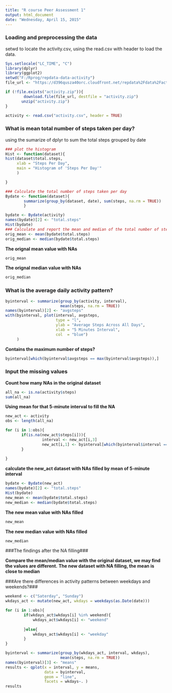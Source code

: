 ```yaml
---
title: "R course Peer Assessment 1"
output: html_document
date: "Wednesday, April 15, 2015"
---
```


### Loading and preprocessing the data ###

setwd to locate the activity.csv, using the read.csv with header to load the data.

```r
Sys.setlocale("LC_TIME", "C")
library(dplyr)
library(ggplot2)
setwd("F:/Rprog/repdata-data-activity")
file_url <- "https://d396qusza40orc.cloudfront.net/repdata%2Fdata%2Factivity.zip"

if (!file.exists("activity.zip")){
        download.file(file_url, destfile = "activity.zip")
       unzip("activity.zip")
}

activity <- read.csv("activity.csv", header = TRUE)
```

### What is mean total number of steps taken per day? ###

using the sumarize of dplyr to sum the total steps grouped by date

```r
### plot the histogram
Hist <- function(dataset){      
hist(dataset$total.steps,
     xlab = "Steps Per Day",
     main = "Histogram of 'Steps Per Day'"
     )

}

### Calculate the total number of steps taken per day
Bydate <- function(dataset){
        summarize(group_by(dataset, date), sum(steps, na.rm = TRUE))
        }

bydate <- Bydate(activity)
names(bydate)[2] <- "total.steps"
Hist(bydate)
### Calculate and report the mean and median of the total number of steps taken per day
orig_mean <- mean(bydate$total.steps)
orig_median <- median(bydate$total.steps)
```
**The orignal mean value with NAs**

```r
orig_mean
```

**The orignal median value with NAs**

```r
orig_median
```


### What is the average daily activity pattern? ###

```r
byinterval <- summarize(group_by(activity, interval), 
                        mean(steps, na.rm = TRUE))
names(byinterval)[2] <- "avgsteps"
with(byinterval, plot(interval, avgsteps, 
                      type = "l",
                      ylab = "Average Steps Across All Days",
                      xlab = "5 Minutes Interval",
                      col  = "blue")
     )
```

**Contains the maximum number of steps?**  

```r
byinterval[which(byinterval$avgsteps == max(byinterval$avgsteps)),]
```

### Input the missing values ###

**Count how many NAs in the original dataset**

```r

all_na <- is.na(activity$steps)
sum(all_na)

```

**Using mean for that 5-minute interval to fill the NA**

```r
new_act <- activity
obs <- length(all_na)

for (i in 1:obs){
       if(is.na(new_act$steps[i])){
                interval <- new_act[i,3]
                new_act[i,1] <- byinterval[which(byinterval$interval == interval),2]    
       }
       
}


```

**calculate the new_act dataset with NAs filled by mean of 5-minute interval**

```r
bydate <- Bydate(new_act)
names(bydate)[2] <- "total.steps"
Hist(bydate)
new_mean <- mean(bydate$total.steps)
new_median <- median(bydate$total.steps)
```

**The new mean value with NAs filled**

```r
new_mean
```

**The new median value with NAs filled**

```r
new_median
```

###The findings after the NA filling###

**Compare the mean/median value with the original dataset, we may find the values are different.**
**The new dataset with NA filling, the mean is close to median**

###Are there differences in activity patterns between weekdays and weekends?###

```r

weekend <- c("Saterday", "Sunday")
wkdays_act <- mutate(new_act, wkdays = weekdays(as.Date(date)))

for (i in 1:obs){
        if(wkdays_act$wkdays[i] %in% weekend){
            wkdays_act$wkdays[i] <- "weekend"
                
        }else{
            wkdays_act$wkdays[i] <- "weekday"
        }
}

byinterval <- summarize(group_by(wkdays_act, interval, wkdays), 
                        mean(steps, na.rm = TRUE))
names(byinterval)[3] <- "means"
results <- qplot(x = interval, y = means, 
                 data = byinterval,
                 geom = "line",
                 facets = wkdays~. )
results

```


